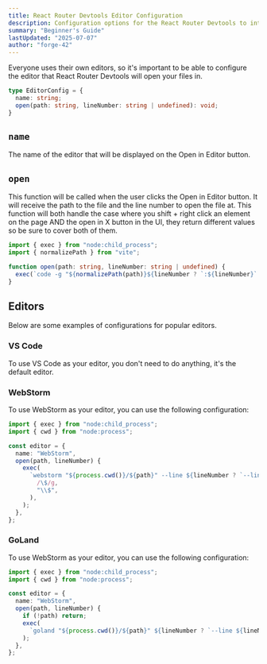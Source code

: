```yaml
---
title: React Router Devtools Editor Configuration
description: Configuration options for the React Router Devtools to interface with your editor
summary: "Beginner's Guide"
lastUpdated: "2025-07-07"
author: "forge-42"
---
```


Everyone uses their own editors, so it's important to be able to configure the editor that React Router Devtools will open your files in.

```ts
type EditorConfig = {
  name: string;
  open(path: string, lineNumber: string | undefined): void;
}
```

## `name`

The name of the editor that will be displayed on the Open in Editor button.

## `open`

This function will be called when the user clicks the Open in Editor button. It will receive the path to the file and the line number to open the file at.
This function will both handle the case where you shift + right click an element on the page AND the open in X button in the UI, they return different values
so be sure to cover both of them.

```ts
import { exec } from "node:child_process";
import { normalizePath } from "vite";

function open(path: string, lineNumber: string | undefined) {
  exec(`code -g "${normalizePath(path)}${lineNumber ? `:${lineNumber}` : ""}"`);
}
```

## Editors

Below are some examples of configurations for popular editors.

### VS Code

To use VS Code as your editor, you don't need to do anything, it's the default editor.

### WebStorm

To use WebStorm as your editor, you can use the following configuration:

```ts
import { exec } from "node:child_process";
import { cwd } from "node:process";

const editor = {
  name: "WebStorm",
  open(path, lineNumber) {
    exec(
      `webstorm "${process.cwd()}/${path}" --line ${lineNumber ? `--line ${lineNumber}` : ""}`.replace(
        /\$/g,
        "\\$",
      ),
    );
  },
};
```

### GoLand

To use WebStorm as your editor, you can use the following configuration:

```ts
import { exec } from "node:child_process";
import { cwd } from "node:process";

const editor = {
  name: "WebStorm",
  open(path, lineNumber) {
    if (!path) return;
    exec(
      `goland "${process.cwd()}/${path}" ${lineNumber ? `--line ${lineNumber}` : ""}`
    );
  },
};
```
